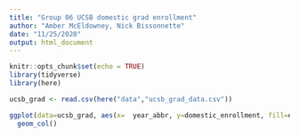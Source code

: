 ```yaml
---
title: "Group 06 UCSB domestic grad enrollment"
author: "Amber McEldowney, Nick Bissonnette"
date: "11/25/2020"
output: html_document
---
```


```r
knitr::opts_chunk$set(echo = TRUE)
library(tidyverse)
library(here)
```

```r
ucsb_grad <- read.csv(here("data","ucsb_grad_data.csv"))
```

```r
ggplot(data=ucsb_grad, aes(x=  year_abbr, y=domestic_enrollment, fill=ethnicity))+
  geom_col()
```

